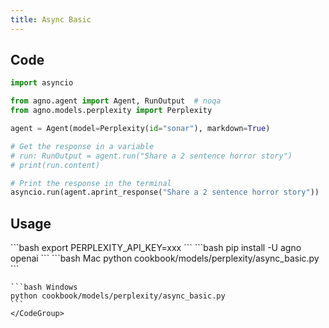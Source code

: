 ```yaml
---
title: Async Basic
---
```


## Code

```python cookbook/models/perplexity/async_basic.py
import asyncio

from agno.agent import Agent, RunOutput  # noqa
from agno.models.perplexity import Perplexity

agent = Agent(model=Perplexity(id="sonar"), markdown=True)

# Get the response in a variable
# run: RunOutput = agent.run("Share a 2 sentence horror story")
# print(run.content)

# Print the response in the terminal
asyncio.run(agent.aprint_response("Share a 2 sentence horror story"))

```

## Usage

<Steps>
  <Snippet file="create-venv-step.mdx" />

  <Step title="Set your API key">
    ```bash
    export PERPLEXITY_API_KEY=xxx
    ```
  </Step>

  <Step title="Install libraries">
    ```bash
    pip install -U agno openai
    ```
  </Step>

  <Step title="Run Agent">
    <CodeGroup>
    ```bash Mac
    python cookbook/models/perplexity/async_basic.py
    ```

    ```bash Windows
    python cookbook/models/perplexity/async_basic.py
    ```
    </CodeGroup>
  </Step>
</Steps>
